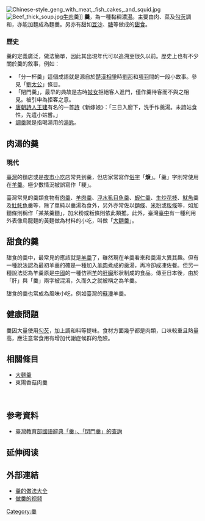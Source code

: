 {{CJK-New-Char|713F|29D5A|4C1C|29C67|29C32|29C4B|2244C}}
{{noteref|關於「羹」，請參照[[wikt:羹|wikt:羹]]。}}
{{全局僻字|焿|「火庚」}}
{{全局僻字|𩵚|「魚土」}}
{{Otheruses|匙|subject=一種食物|other=一種有「匙羹」或「調羹」之稱的餐具}}
[[File:Chinese-style_geng_with_meat,_fish_cakes,_and_squid.jpg|right]]
[[File:Beef_thick_soup.jpg|thumb]][[牛肉|牛肉]]羹]]
'''羹'''，為一種黏稠濃[[湯|湯]]。主要由肉、菜及[[勾芡|勾芡]]調和，亦能加麵成為麵羹。另亦有甜如[[豆沙|豆沙]]、[[糖|糖]]等做成的[[甜食|甜食]]。
===歷史===
羹的定義廣泛，做法簡單，因此其出現年代可以追溯至很久以前。歷史上也有不少關於羹的敘事，例如：
*「分一杯羹」這個成語就是源自於[[楚漢相爭|楚漢相爭]]時[[劉邦|劉邦]]和[[項羽|項羽]]間的一段小故事。參見「[[劉太公|劉太公]]」條目。
*「閉門羹」，最早的典故是古時[[妓女|妓女]]拒絕客人進門，僅作羹待客而不與之相見。被引申為拒客之意。
*[[唐朝|唐朝]][[詩人|詩人]][[王建_(詩人)|王建]]有名的一首[[詩|詩]]《新嫁娘》：「三日入廚下，洗手作羹湯。未諳姑食性，先遣小姑嘗。」
*[[調羹|調羹]]就是指喝湯用的[[湯匙|湯匙]]。

==肉湯的羹==
===現代===
[[臺灣|臺灣]]的麵店或是[[夜市|夜市]][[小吃|小吃]]店常見到羹，但店家常寫作[[俗字|俗字]]「'''焿'''」。「羹」字則常使用在[[羊羹|羊羹]]。極少數情況被誤寫作「粳」。

臺灣常見的羹類食物有[[肉羹|肉羹]]、[[羊肉羹|羊肉羹]]、[[浮水虱目魚羹|浮水虱目魚羹]]、[[蝦仁羹|蝦仁羹]]、[[花枝羹|生炒花枝]]、[[魷魚|魷魚]]羹及[[马鲛鱼|𩵚魠魚]]羹等，除了單純以羹湯為食外，另外亦常佐以[[麵條|麵條]]、[[米粉|米粉]]或[[粄條|粄條]]等，如加麵條則稱作「某某羹麵」，加米粉或粄條則依此類推。此外，臺灣[[臺中|臺中]]有一種利用外表像烏龍麵的黃麵做為材料的小吃，叫做「[[大麵羹|大麵羹]]」。

==甜食的羹==
甜食的羹中，最常見的應該就是[[羊羹|羊羹]]了，雖然現在羊羹看來和羹湯大異其趣。但有一種說法認為最初羊羹的確是一種加入[[羊肉|羊肉]]煮成的羹湯，再冷卻成凍佐餐。但另一種說法認為羊羹原是[[中國|中國]]的一種仿照[[羊|羊]]的[[肝臟|肝臟]]形狀制成的食品。傳至日本後，由於「肝」與「羹」兩字被混淆，久而久之就被稱之為羊羹。<!--這裡我是抄「羊羹」條目，請求確認真實性-->

甜食的羹也常成為風味小吃，例如臺灣的[[蘇澳鎮_(宜蘭縣)|蘇澳]]羊羹。

==健康問題==
羹因大量使用[[勾芡|勾芡]]，加上調和料等提味。食材方面幾乎都是肉類，口味較重且熱量高，應注意常食用有增加代謝症候群的危險。

==相關條目==
*[[大麵羹|大麵羹]]
*東陽香菇肉羹

<br /><!--== 註釋 ==-->
==参考資料==
*[http://dict.revised.moe.edu.tw/ 臺灣教育部國語辭典「羹」、「閉門羹」的查詢] {{Wayback|url=http://dict.revised.moe.edu.tw/ |date=20181204062045 }}

== 延伸阅读 ==
{{Wikisource further reading}}

==外部連結==
*[http://www.spuweb.cn/component/option,com_search/Itemid,235/searchword,羹/ 羹的做法大全]{{dead link|date=2018年4月 |bot=InternetArchiveBot |fix-attempted=yes }}
*[https://web.archive.org/web/20110510223125/http://www.spuweb.cn/component/option,com_seyret/task,searchvideos/Itemid,43/searchkey,%E7%BE%B9/ 做羹的视频]


[[Category:羹|Category:羹]]